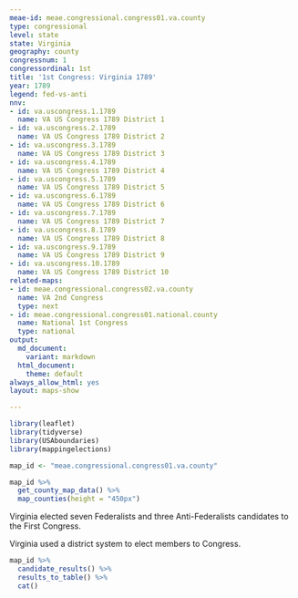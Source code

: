 ```yaml
---
meae-id: meae.congressional.congress01.va.county
type: congressional
level: state
state: Virginia
geography: county
congressnum: 1
congressordinal: 1st
title: '1st Congress: Virginia 1789'
year: 1789
legend: fed-vs-anti
nnv:
- id: va.uscongress.1.1789
  name: VA US Congress 1789 District 1
- id: va.uscongress.2.1789
  name: VA US Congress 1789 District 2
- id: va.uscongress.3.1789
  name: VA US Congress 1789 District 3
- id: va.uscongress.4.1789
  name: VA US Congress 1789 District 4
- id: va.uscongress.5.1789
  name: VA US Congress 1789 District 5
- id: va.uscongress.6.1789
  name: VA US Congress 1789 District 6
- id: va.uscongress.7.1789
  name: VA US Congress 1789 District 7
- id: va.uscongress.8.1789
  name: VA US Congress 1789 District 8
- id: va.uscongress.9.1789
  name: VA US Congress 1789 District 9
- id: va.uscongress.10.1789
  name: VA US Congress 1789 District 10
related-maps:
- id: meae.congressional.congress02.va.county
  name: VA 2nd Congress
  type: next
- id: meae.congressional.congress01.national.county
  name: National 1st Congress
  type: national
output:
  md_document:
    variant: markdown
  html_document:
    theme: default
always_allow_html: yes
layout: maps-show

---
```


```r
library(leaflet)
library(tidyverse)
library(USAboundaries)
library(mappingelections)

map_id <- "meae.congressional.congress01.va.county"
```

<div class="map">

```r
map_id %>%
  get_county_map_data() %>%
  map_counties(height = "450px")
```

</div>

Virginia elected seven Federalists and three Anti-Federalists candidates to the First Congress.

Virginia used a district system to elect members to Congress.

<div class="results-table">

```r
map_id %>%
  candidate_results() %>%
  results_to_table() %>%
  cat()
```

</div>
